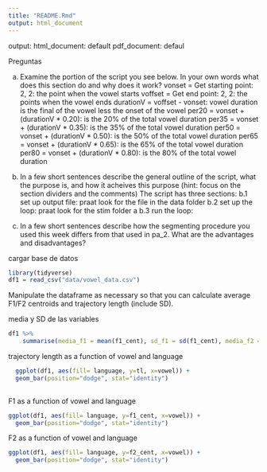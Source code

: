 ```yaml
---
title: "README.Rmd"
output: html_document
---
```


output:
  html_document: default
  pdf_document: defaul

Preguntas

a. Examine the portion of the script you see below. In your own words what does this section do and why does it work? 
vonset = Get starting point: 2, 2: the point when the vowel starts
voffset = Get end point: 2, 2: the points when the vowel ends
durationV = voffset - vonset: vowel duration is the final of the vowel less the onset of the vowel
per20 = vonset + (durationV * 0.20): is the 20% of the total vowel duration
per35 = vonset + (durationV * 0.35): is the 35% of the total vowel duration
per50 = vonset + (durationV * 0.50): is the 50% of the total vowel duration
per65 = vonset + (durationV * 0.65): is the 65% of the total vowel duration
per80 = vonset + (durationV * 0.80): is the 80% of the total vowel duration

b. In a few short sentences describe the general outline of the script, what the purpose is, and how it acheives this purpose (hint: focus on the section dividers and the comments)
The script has three sections: 
b.1 set up output file: praat look for the file in the data folder
b.2 set up the loop: praat look for the stim folder a
b.3 run the loop: 

c. In a few short sentences describe how the segmenting procedure you used this week differs from that used in pa_2. What are the advantages and disadvantages?



cargar base de datos 
```r
library(tidyverse)
df1 = read_csv("data/vowel_data.csv")

```


Manipulate the dataframe as necessary so that you can calculate average F1/F2 centroids and trajectory length (include SD).

 media y SD de las variables
 
```r

df1 %>%
    summarise(media_f1 = mean(f1_cent), sd_f1 = sd(f1_cent), media_f2 = mean(f2_cent), sd_f2 = sd(f2_cent),  meadia_tl = mean(tl), sd_tl = sd(tl)) 


```


trajectory length as a function of vowel and language
  
```r

  ggplot(df1, aes(fill= language, y=tl, x=vowel)) + 
  geom_bar(position="dodge", stat="identity")
  
```


F1 as a function of vowel and language
```r
ggplot(df1, aes(fill= language, y=f1_cent, x=vowel)) + 
  geom_bar(position="dodge", stat="identity")
```


F2 as a function of vowel and language
```r
ggplot(df1, aes(fill= language, y=f2_cent, x=vowel)) + 
  geom_bar(position="dodge", stat="identity")
```

